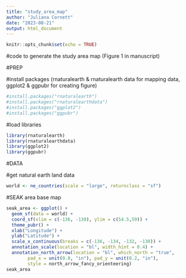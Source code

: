 ```yaml
---
title: "study_area_map"
author: "Juliana Cornett"
date: "2023-08-21"
output: html_document
---
```


```r
knitr::opts_chunk$set(echo = TRUE)
```

#code to generate the study area map (Figure 1 in manuscript)

#PREP

#install packages (rnaturalearth & rnaturalearth data for mapping data, ggplot2 & ggpubr for creating figure)

```r
#install.packages("rnaturalearth")
#install.packages("rnaturalearthdata")
#install.packages("ggplot2")
#install.packages("ggpubr")
```

#load libraries 

```r
library(rnaturalearth)
library(rnaturalearthdata)
library(ggplot2)
library(ggpubr)
```

#DATA

#get natural earth land data

```r
world <- ne_countries(scale = "large", returnclass = "sf")
```

#SEAK area base map 

```r
seak_area <- ggplot() +
  geom_sf(data = world) + 
  coord_sf(xlim = c(-136, -130), ylim = c(54.5,59)) + 
  theme_pubr() +
  xlab("Longitude") +
  ylab("Latitude") +
  scale_x_continuous(breaks = c(-136, -134, -132, -130)) +
  annotation_scale(location = "bl", width_hint = 0.4) +
  annotation_north_arrow(location = "bl", which_north = "true", 
        pad_x = unit(0.0, "in"), pad_y = unit(0.2, "in"),
        style = north_arrow_fancy_orienteering) 
seak_area
```
